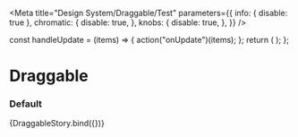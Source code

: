 

<Meta
  title="Design System/Draggable/Test"
  parameters={{
    info: { disable: true },
    chromatic: {
      disable: true,
    },
    knobs: {
      disable: true,
    },
  }}
/>

  const handleUpdate = (items) => {
    action("onUpdate")(items);
  };
  return (
    <DraggableContainer getOrder={handleUpdate}>
      <DraggableItem key="1" id={1}>
        <Checkbox label="Draggable Label One" />
      </DraggableItem>
      <DraggableItem key="2" id={2}>
        <Checkbox label="Draggable Label Two" />
      </DraggableItem>
      <DraggableItem key="3" id={3}>
        <Checkbox label="Draggable Label Three" />
      </DraggableItem>
      <DraggableItem key="4" id={4}>
        <Checkbox label="Draggable Label Four" />
      </DraggableItem>
    </DraggableContainer>
  );
};

# Draggable

### Default

<Preview>
  <Story name="default">{DraggableStory.bind({})}</Story>
</Preview>
